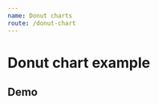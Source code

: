 ```yaml
---
name: Donut charts
route: /donut-chart
---
```



# Donut chart example

## Demo
<Playground>
    <DonutChart
        colors={ ['red', 'orange', 'yellow', 'green'] }
        legendPosition='inside'
        toolboxTooltip={{ saveAsImage: 'saving'}}
        title='Total de S.S. por criticidade'
        center={ ['50%', '50%'] }
        data={ 
            [ 
                { name: "Emergencial", value: 23 },
                { name: "Alta", value: 234 },
                { name: "Média", value: 259 },
                { name: "Baixa", value: 440 }
            ] 
        }
    />
</Playground>